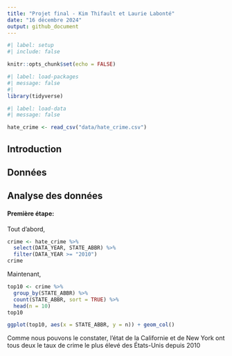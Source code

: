 ```yaml
---
title: "Projet final - Kim Thifault et Laurie Labonté"
date: "16 décembre 2024"
output: github_document
---
```


```r
#| label: setup
#| include: false

knitr::opts_chunk$set(echo = FALSE)
```

```r
#| label: load-packages
#| message: false
#| 
library(tidyverse)

```

```r
#| label: load-data
#| message: false

hate_crime <- read_csv("data/hate_crime.csv")

```
## Introduction

## Données

## Analyse des données

#### Première étape:

Tout d'abord, 

```r
crime <- hate_crime %>%
  select(DATA_YEAR, STATE_ABBR) %>%
  filter(DATA_YEAR >= "2010")
crime
```

Maintenant, 

```r
top10 <- crime %>%
  group_by(STATE_ABBR) %>%
  count(STATE_ABBR, sort = TRUE) %>%
  head(n = 10)
top10

ggplot(top10, aes(x = STATE_ABBR, y = n)) + geom_col()

```

Comme nous pouvons le constater, l'état de la Californie et de New York ont tous deux le taux de crime le plus élevé des États-Unis depuis 2010

```r

```